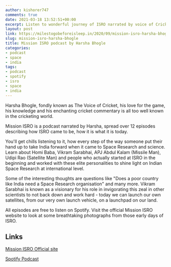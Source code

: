 ```yaml
---
author: kishorer747
comments: true
date: 2021-03-18 13:52:51+00:00
excerpt: Listen to wonderful journey of ISRO narrated by voice of Cricket, Harsha Bhogle..
layout: post
link: https://milestogobeforeisleep.in/2020/09/mission-isro-harsha-bhogle
slug: mission-isro-harsha-bhogle
title: Mission ISRO podcast by Harsha Bhogle 
categories:
- podcast
- space
- india
tags:
- podcast
- spotify
- isro
- space
- india
---
```


Harsha Bhogle, fondly known as The Voice of Cricket, his love for the game, his knowledge and his enchanting cricket commentary is all too well known in the cricketing world.

Mission ISRO is a podcast narrated by Harsha, spread over 12 episodes describing how ISRO came to be, how it is what it is today.

You'll get chills listening to it, how every step of the way someone put their hand up to take India forward when it came to Space Research and science. Learn about Homi Baba, Vikram Sarabhai, APJ Abdul Kalam (Missile Man), Udipi Rao (Satellite Man) and people who actually started at ISRO in the beginning and worked with these elite personalities to shine light on Indian Space Research at international level.

Some of the interesting thoughts are questions like "Does a poor country like India need a Space Research organisation" and many more. Vikram Sarabhai is known as a visionary for his role in invigorating this zeal in other scientists to not back down and work hard - today we can launch our own satellites, from our very own launch vehicle, on a launchpad on our land.

All episodes are free to listen on Spotify. Visit the official Mission ISRO website to look at some breathtaking photographs from those early days of ISRO.

## Links
[Mission ISRO Official site](https://allthingssmall.in/shows/podcasts/mission-isro/)

[Spotify Podcast](https://open.spotify.com/show/2JXFCMLGVhTBtdz1WYxd4H)
